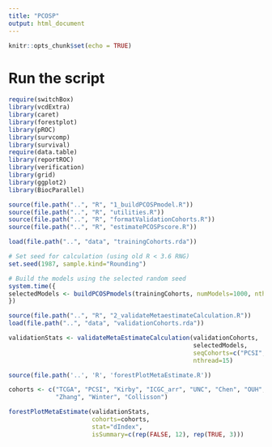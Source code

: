 ```yaml
---
title: "PCOSP"
output: html_document
---
```


```r
knitr::opts_chunk$set(echo = TRUE)
```

# Run the script

```r
require(switchBox)
library(vcdExtra)
library(caret)
library(forestplot)
library(pROC)
library(survcomp)
library(survival)
require(data.table)
library(reportROC)
library(verification)
library(grid)
library(ggplot2)
library(BiocParallel)

source(file.path("..", "R", "1_buildPCOSPmodel.R"))
source(file.path("..", "R", "utilities.R"))
source(file.path("..", "R", "formatValidationCohorts.R"))
source(file.path("..", "R", "estimatePCOSPscore.R"))
```

```r
load(file.path("..", "data", "trainingCohorts.rda"))

# Set seed for calculation (using old R < 3.6 RNG)
set.seed(1987, sample.kind="Rounding")

# Build the models using the selected random seed
system.time({
selectedModels <- buildPCOSPmodels(trainingCohorts, numModels=1000, nthread=15)
})
```

```r
source(file.path("..", "R", "2_validateMetaestimateCalculation.R"))
load(file.path("..", "data", "validationCohorts.rda"))

validationStats <- validateMetaEstimateCalculation(validationCohorts,
                                                   selectedModels,
                                                   seqCohorts=c("PCSI", "TCGA", "Kirby"),
                                                   nthread=15)
```


```r
source(file.path('..', 'R', 'forestPlotMetaEstimate.R'))

cohorts <- c("TCGA", "PCSI", "Kirby", "ICGC_arr", "UNC", "Chen", "OUH", 
             "Zhang", "Winter", "Collisson")

forestPlotMetaEstimate(validationStats,
                       cohorts=cohorts,
                       stat="dIndex", 
                       isSummary=c(rep(FALSE, 12), rep(TRUE, 3)))

```

